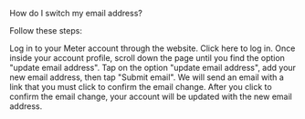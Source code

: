 How do I switch my email address?

Follow these steps:

Log in to your Meter account through the website.
Click here to log in.
Once inside your account profile, scroll down the page until you find the option "update email address".
Tap on the option "update email address", add your new email address, then tap "Submit email". We will send an email with a link that you must click to confirm the email change.
After you click to confirm the email change, your account will be updated with the new email address.
